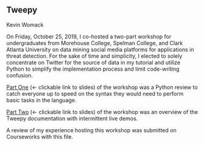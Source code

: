 ## Tweepy

Kevin Womack

On Friday, October 25, 2019, I co-hosted a two-part workshop for undergraduates from Morehouse College, Spelman College, and Clark Atlanta University on data mining social media platforms for applications in threat detection. For the sake of time and simplicity, I elected to solely concentrate on Twitter for the source of data in my tutorial and utilize Python to simplify the implementation process and limit code-writing confusion. \


[Part One](https://docs.google.com/presentation/d/1mGZE6xk5paXZISmHPAvkKYFein-a-xzQ7wVQp3bsvaU/edit?usp=sharing) (<- clickable link to slides) of the workshop was a Python review to catch everyone up to speed on the syntax they would need to perform basic tasks in the language.

[Part Two](https://docs.google.com/presentation/d/1STll7172DMys6xQaZvF4BJYNP8rBtBZIXb4c7NS6Cp8/edit?usp=sharing) (<- clickable link to slides) of the workshop was an overview of the Tweepy documentation with intermittent live demos. \


A review of my experience hosting this workshop was submitted on Courseworks with this file.
